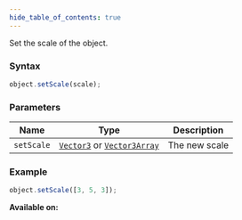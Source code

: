 ```yaml
---
hide_table_of_contents: true
---
```



Set the scale of the object.

### Syntax

```js
object.setScale(scale);
```

### Parameters

| Name       | Type                                                                         | Description   |
| ---------- | ---------------------------------------------------------------------------- | ------------- |
| `setScale` | [`Vector3`](/sdk/types/Vector3) or [`Vector3Array`](/sdk/types/Vector3Array) | The new scale |

### Example

```js
object.setScale([3, 5, 3]);
```

**Available on:** <ClientTag /> <ServerTag />
